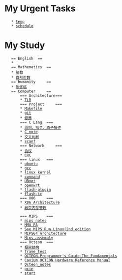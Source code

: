 = My Urgent Tasks =
    * [[temp]]
    * [[schedule]]

= My Study =
	== English	==
	* 
	== Mathematics	==
	* [[级数]]
	* [[自然对数]]
	== humanity  	==
	* [[陈怀临]] 
	== Computer 	==
		=== Architecture===
		* [[TLB]]
		=== Project 	===
		* [[Makefile]]
		* [[git]]
		* [[修养]]
		=== C Lang 	===
		* [[周期、指令、原子操作]]
		* [[C_note]]
		* [[交叉判断]]
		* [[scanf]]
		=== Network 	===
		* [[协议]]
		* [[CRC]]
		=== linux 	===
		* [[ubuntu]]
		* [[gcc]]
		* [[linux kernel]]
		* [[command]]
		* [[UBoot]]
		* [[openwrt]]
		* [[flash-plugin]]
		* [[flash-ic]]
		=== X86		===
		* [[X86 Architecture]]
		* [[段页内存管理]]
	
		=== MIPS	===
		* [[mips notes]]
		* [[MMU PA]]
		* [[See MIPS Run Linux(2nd edition]]
		* [[MIPS64 Architecture]]
		* [[Mips assembly]]
		=== Octeon 	===
		* [[框架结构]]
		* [[frame_test]]
		* [[OCTEON-Programmer's_Guide-The_Fundamentals]]
		* [[Cavium OCTEON Hardware Reference Manual]]
		* [[Octeon_notes]]
		* [[pcie]]
		* [[start]]
